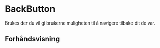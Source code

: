 
<Meta of={BackButtonStories} />

# BackButton

Brukes der du vil gi brukerne muligheten til å navigere tilbake dit de var.

## Forhåndsvisning

<Canvas of={BackButtonStories.Standard} />
<Controls of={BackButtonStories.Standard} />
